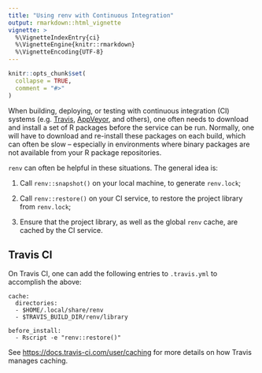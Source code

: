 ```yaml
---
title: "Using renv with Continuous Integration"
output: rmarkdown::html_vignette
vignette: >
  %\VignetteIndexEntry{ci}
  %\VignetteEngine{knitr::rmarkdown}
  %\VignetteEncoding{UTF-8}
---
```


```r
knitr::opts_chunk$set(
  collapse = TRUE,
  comment = "#>"
)
```

When building, deploying, or testing with continuous integration (CI) systems
(e.g. [Travis](https://www.travis-ci.org), [AppVeyor](https://www.appveyor.com),
and others), one often needs to download and install a set of R packages
before the service can be run. Normally, one will have to download and
re-install these packages on each build, which can often be slow -- especially
in environments where binary packages are not available from your R
package repositories.

`renv` can often be helpful in these situations. The general idea is:

1. Call `renv::snapshot()` on your local machine, to generate `renv.lock`;

2. Call `renv::restore()` on your CI service, to restore the project library
   from `renv.lock`;
   
3. Ensure that the project library, as well as the global `renv` cache, are
   cached by the CI service.


## Travis CI

On Travis CI, one can add the following entries to `.travis.yml` to accomplish
the above:

```
cache:
  directories:
  - $HOME/.local/share/renv
  - $TRAVIS_BUILD_DIR/renv/library

before_install:
  - Rscript -e "renv::restore()"
```

See <https://docs.travis-ci.com/user/caching> for more details on how Travis
manages caching.

